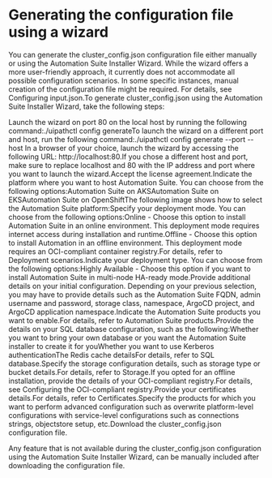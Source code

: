 ﻿# Generating the configuration file using a wizard

You can generate the cluster_config.json configuration file either manually or using the Automation Suite Installer Wizard. While the wizard offers a more user-friendly approach, it currently does not accommodate all possible configuration scenarios. In some specific instances, manual creation of the configuration file might be required. For details, see Configuring input.json.To generate cluster_config.json using the Automation Suite Installer Wizard, take the following steps:

Launch the wizard on port 80 on the local host by running the following command:./uipathctl config generateTo launch the wizard on a different port and host, run the following command:./uipathctl config generate --port <your port> --host <your IP address>In a browser of your choice, launch the wizard by accessing the following URL: http://localhost:80.If you chose a different host and port, make sure to replace localhost and 80 with the IP address and port where you want to launch the wizard.Accept the license agreement.Indicate the platform where you want to host Automation Suite. You can choose from the following options:Automation Suite on AKSAutomation Suite on EKSAutomation Suite on OpenShiftThe following image shows how to select the Automation Suite platform:Specify your deployment mode. You can choose from the following options:Online - Choose this option to install Automation Suite in an online environment. This deployment mode requires internet access during installation and runtime.Offline - Choose this option to install Automation in an offline environment. This deployment mode requires an OCI-compliant container registry.For details, refer to Deployment scenarios.Indicate your deployment type. You can choose from the following options:Highly Available - Choose this option if you want to install Automation Suite in multi-node HA-ready mode.Provide additional details on your initial configuration. Depending on your previous selection, you may have to provide details such as the Automation Suite FQDN, admin username and password, storage class, namespace, ArgoCD project, and ArgoCD application namespace.Indicate the Automation Suite products you want to enable.For details, refer to Automation Suite products.Provide the details on your SQL database configuration, such as the following:Whether you want to bring your own database or you want the Automation Suite installer to create it for youWhether you want to use Kerberos authenticationThe Redis cache detailsFor details, refer to SQL database.Specify the storage configuration details, such as storage type or bucket details.For details, refer to Storage.If you opted for an offline installation, provide the details of your OCI-compliant registry.For details, see Configuring the OCI-compliant registry.Provide your certificates details.For details, refer to Certificates.Specify the products for which you want to perform advanced configuration such as overwrite platform-level configurations with service-level configurations such as connections strings, objectstore setup, etc.Download the cluster_config.json configuration file.

Any feature that is not available during the cluster_config.json configuration using the Automation Suite Installer Wizard, can be manually included after downloading the configuration file.
